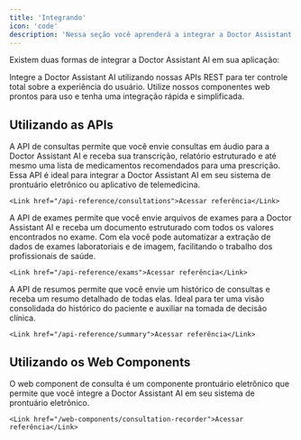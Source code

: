```yaml
---
title: 'Integrando'
icon: 'code'
description: 'Nessa seção você aprenderá a integrar a Doctor Assistant AI em sua aplicação.'
---
```


Existem duas formas de integrar a Doctor Assistant AI em sua aplicação:

<CardGroup cols={2}>
  <Card title="APIs" icon="code">
    Integre a Doctor Assistant AI utilizando nossas APIs REST para ter controle total sobre a experiência do usuário.
  </Card>
  <Card title="Web Components" icon="browser">
    Utilize nossos componentes web prontos para uso e tenha uma integração rápida e simplificada.
  </Card>
</CardGroup>

## Utilizando as APIs

<AccordionGroup>
  <Accordion title="API de Consultas" icon="stethoscope">
    A API de consultas permite que você envie consultas em áudio para a Doctor Assistant AI e receba sua transcrição, relatório estruturado
    e até mesmo uma lista de medicamentos recomendados para uma prescrição. Essa API é ideal para integrar a Doctor Assistant AI em seu
    sistema de prontuário eletrônico ou aplicativo de telemedicina.

    <Link href="/api-reference/consultations">Acessar referência</Link>
  </Accordion>
  <Accordion title="API de Exames" icon="file-medical">
    A API de exames permite que você envie arquivos de exames para a Doctor Assistant AI e receba um documento estruturado com todos os valores
    encontrados no exame. Com ela você pode automatizar a extração de dados de exames laboratoriais e de imagem, facilitando o trabalho
    dos profissionais de saúde.

    <Link href="/api-reference/exams">Acessar referência</Link>
  </Accordion>
  <Accordion title="API de Resumos" icon="clipboard-list">
    A API de resumos permite que você envie um histórico de consultas e receba um resumo detalhado de todas elas. Ideal para ter uma
    visão consolidada do histórico do paciente e auxiliar na tomada de decisão clínica.

    <Link href="/api-reference/summary">Acessar referência</Link>
  </Accordion>
</AccordionGroup>

## Utilizando os Web Components

<AccordionGroup>
  <Accordion title="Consultation Recorder" icon="stethoscope">
    O web component de consulta é um componente prontuário eletrônico que permite que você integre a Doctor Assistant AI em seu sistema de prontuário eletrônico.

    <Link href="/web-components/consultation-recorder">Acessar referência</Link>
  </Accordion>
</AccordionGroup>
